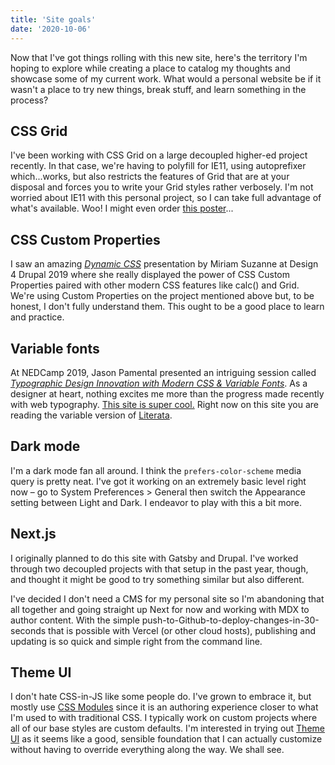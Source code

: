 ```yaml
---
title: 'Site goals'
date: '2020-10-06'
---
```


Now that I've got things rolling with this new site, here's the territory I'm hoping to explore while creating a place to catalog my thoughts and showcase some of my current work. What would a personal website be if it wasn't a place to try new things, break stuff, and
learn something in the process?

## CSS Grid
I've been working with CSS Grid on a large decoupled higher-ed project recently. In that case, we're having to polyfill for IE11, using autoprefixer which...works, but also restricts the features of Grid that are at your disposal and forces you to write your Grid styles rather verbosely. I'm not worried about IE11 with this personal project, so I can take full advantage of what's available. Woo! I might even order [this poster](https://css-tricks.com/product/css-grid-poster/)...

## CSS Custom Properties
I saw an amazing [_Dynamic CSS_](https://youtu.be/g9xqI6YWpvE) presentation by Miriam Suzanne at Design 4 Drupal 2019 where she really displayed the power of CSS Custom Properties paired with other modern CSS features like calc() and Grid. We're using Custom Properties on the project mentioned above but, to be honest, I don't fully understand them. This ought to be a good place to learn and practice.

## Variable fonts
At NEDCamp 2019, Jason Pamental presented an intriguing session called [_Typographic Design Innovation with Modern CSS & Variable Fonts_](https://www.youtube.com/watch?v=UoAnMhQag-8&list=PLgfWMnl57dv5MzfALebolOvmdRbxFDFc7&index=20). As a designer at heart, nothing excites me more than the progress made recently with web typography. [This site is super cool.](https://variablefonts.io/) Right now on this site you are reading the variable version of [Literata](https://fonts.google.com/specimen/Literata).

## Dark mode
I'm a dark mode fan all around. I think the `prefers-color-scheme` media query is pretty neat. I've got it working on an extremely basic level right now – go to System Preferences > General then switch the Appearance setting between Light and Dark. I endeavor to play with this a bit more.

## Next.js
I originally planned to do this site with Gatsby and Drupal. I've worked through two decoupled projects with that setup in the past year, though, and thought it might be good to try something similar but also different.

I've decided I don't need a CMS for my personal site so I'm abandoning that all together and going straight up Next for now and working with MDX to author content. With the simple push-to-Github-to-deploy-changes-in-30-seconds that is possible with Vercel (or other cloud hosts), publishing and updating is so quick and simple right from the command line.

## Theme UI
I don't hate CSS-in-JS like some people do. I've grown to embrace it, but mostly use [CSS Modules](https://css-tricks.com/css-modules-part-1-need/) since it is an authoring experience closer to what I'm used to with traditional CSS. I typically work on custom projects where all of our base styles are custom defaults. I'm interested in trying out [Theme UI](https://theme-ui.com/home/) as it seems like a good, sensible foundation that I can actually customize without having to override everything along the way. We shall see.
